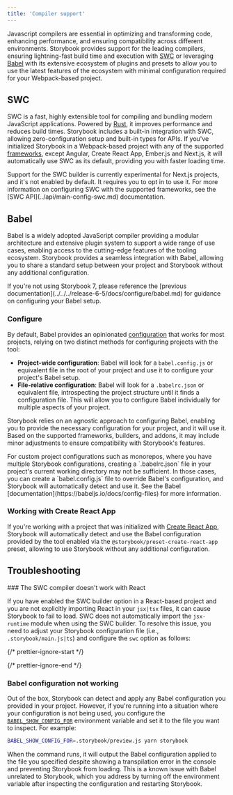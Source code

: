 ```yaml
---
title: 'Compiler support'
---
```


Javascript compilers are essential in optimizing and transforming code, enhancing performance, and ensuring compatibility across different environments. Storybook provides support for the leading compilers, ensuring lightning-fast build time and execution with [SWC](https://swc.rs/) or leveraging [Babel](https://babeljs.io/) with its extensive ecosystem of plugins and presets to allow you to use the latest features of the ecosystem with minimal configuration required for your Webpack-based project.

## SWC

SWC is a fast, highly extensible tool for compiling and bundling modern JavaScript applications. Powered by [Rust](https://www.rust-lang.org/), it improves performance and reduces build times. Storybook includes a built-in integration with SWC, allowing zero-configuration setup and built-in types for APIs. If you've initialized Storybook in a Webpack-based project with any of the supported [frameworks](./frameworks.md), except Angular, Create React App, Ember.js and Next.js, it will automatically use SWC as its default, providing you with faster loading time.

<Callout variant="info">
  Support for the SWC builder is currently experimental for Next.js projects, and it's not enabled by default. It requires you to opt in to use it. For more information on configuring SWC with the supported frameworks, see the [SWC API](../api/main-config-swc.md) documentation.
</Callout>

## Babel

Babel is a widely adopted JavaScript compiler providing a modular architecture and extensive plugin system to support a wide range of use cases, enabling access to the cutting-edge features of the tooling ecosystem. Storybook provides a seamless integration with Babel, allowing you to share a standard setup between your project and Storybook without any additional configuration.

<Callout variant="info">
  If you're not using Storybook 7, please reference the [previous documentation](../../../release-6-5/docs/configure/babel.md) for guidance on configuring your Babel setup.
</Callout>

### Configure

By default, Babel provides an opinionated [configuration](https://babeljs.io/docs/config-files) that works for most projects, relying on two distinct methods for configuring projects with the tool:

* **Project-wide configuration**: Babel will look for a `babel.config.js` or equivalent file in the root of your project and use it to configure your project's Babel setup.
* **File-relative configuration**: Babel will look for a `.babelrc.json` or equivalent file, introspecting the project structure until it finds a configuration file. This will allow you to configure Babel individually for multiple aspects of your project.

Storybook relies on an agnostic approach to configuring Babel, enabling you to provide the necessary configuration for your project, and it will use it. Based on the supported frameworks, builders, and addons, it may include minor adjustments to ensure compatibility with Storybook's features.

<Callout variant="info">
  For custom project configurations such as monorepos, where you have multiple Storybook configurations, creating a `.babelrc.json` file in your project's current working directory may not be sufficient. In those cases, you can create a `babel.config.js` file to override Babel's configuration, and Storybook will automatically detect and use it. See the Babel [documentation](https://babeljs.io/docs/config-files) for more information.
</Callout>

### Working with Create React App

If you're working with a project that was initialized with [Create React App](https://create-react-app.dev/), Storybook will automatically detect and use the Babel configuration provided by the tool enabled via the `@storybook/preset-create-react-app` preset, allowing to use Storybook without any additional configuration.

## Troubleshooting

<IfRenderer renderer="react">
  ### The SWC compiler doesn't work with React

  If you have enabled the SWC builder option in a React-based project and you are not explicitly importing React in your `jsx|tsx` files, it can cause Storybook to fail to load. SWC does not automatically import the `jsx-runtime` module when using the SWC builder. To resolve this issue, you need to adjust your Storybook configuration file (i.e., `.storybook/main.js|ts`) and configure the `swc` option as follows:

  {/* prettier-ignore-start */}

  <CodeSnippets path="main-config-swc-jsx-transform.md" />

  {/* prettier-ignore-end */}
</IfRenderer>

### Babel configuration not working

Out of the box, Storybook can detect and apply any Babel configuration you provided in your project. However, if you're running into a situation where your configuration is not being used, you configure the [`BABEL_SHOW_CONFIG_FOR`](https://babeljs.io/docs/configuration#print-effective-configs) environment variable and set it to the file you want to inspect. For example:

```sh
BABEL_SHOW_CONFIG_FOR=.storybook/preview.js yarn storybook
```

When the command runs, it will output the Babel configuration applied to the file you specified despite showing a transpilation error in the console and preventing Storybook from loading. This is a known issue with Babel unrelated to Storybook, which you address by turning off the environment variable after inspecting the configuration and restarting Storybook.
